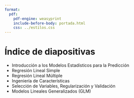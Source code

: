 ```yaml
---
format:
  pdf:
    pdf-engine: weasyprint
    include-before-body: portada.html
    css: ../estilos.css
---
```


# Índice de diapositivas

- Introducción a los Modelos Estadísticos para la Predicción
- Regresión Lineal Simple  
- Regresión Lineal Múltiple
- Ingeniería de Características
- Selección de Variables, Regularización y Validación
- Modelos Lineales Generalizados (GLM)